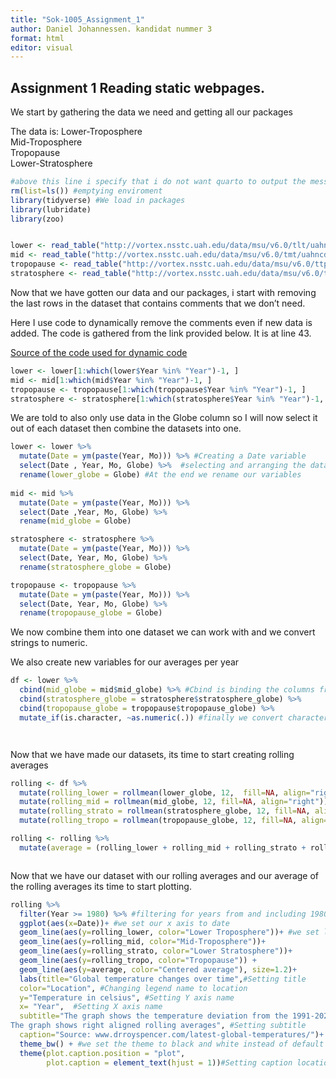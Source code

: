 ```yaml
---
title: "Sok-1005_Assignment_1"
author: Daniel Johannessen. kandidat nummer 3
format: html
editor: visual
---
```


## Assignment 1 Reading static webpages.

We start by gathering the data we need and getting all our packages

The data is: Lower-Troposphere\
Mid-Troposphere\
Tropopause\
Lower-Stratosphere

```r
#above this line i specify that i do not want quarto to output the message and the warning
rm(list=ls()) #emptying enviroment
library(tidyverse) #We load in packages
library(lubridate)
library(zoo)


lower <- read_table("http://vortex.nsstc.uah.edu/data/msu/v6.0/tlt/uahncdc_lt_6.0.txt") #We collect our data and save it into datasets
mid <- read_table("http://vortex.nsstc.uah.edu/data/msu/v6.0/tmt/uahncdc_mt_6.0.txt")
tropopause <- read_table("http://vortex.nsstc.uah.edu/data/msu/v6.0/ttp/uahncdc_tp_6.0.txt")
stratosphere <- read_table("http://vortex.nsstc.uah.edu/data/msu/v6.0/tls/uahncdc_ls_6.0.txt")
```

Now that we have gotten our data and our packages, i start with removing the last rows in the dataset that contains comments that we don't need.

Here I use code to dynamically remove the comments even if new data is added. The code is gathered from the link provided below. It is at line 43.

[Source of the code used for dynamic code](https://github.com/uit-sok-1005-v23/uit-sok-1005-v23.github.io/blob/main/Global_Temperature.R "Line 43")

```r

lower <- lower[1:which(lower$Year %in% "Year")-1, ]
mid <- mid[1:which(mid$Year %in% "Year")-1, ]
tropopause <- tropopause[1:which(tropopause$Year %in% "Year")-1, ]
stratosphere <- stratosphere[1:which(stratosphere$Year %in% "Year")-1, ] #We remove all rows above the second "Year" in the table.


```

We are told to also only use data in the Globe column so I will now select it out of each dataset then combine the datasets into one.

```r
lower <- lower %>% 
  mutate(Date = ym(paste(Year, Mo))) %>% #Creating a Date variable
  select(Date , Year, Mo, Globe) %>%  #selecting and arranging the data we want
  rename(lower_globe = Globe) #At the end we rename our variables
  
mid <- mid %>% 
  mutate(Date = ym(paste(Year, Mo))) %>% 
  select(Date ,Year, Mo, Globe) %>% 
  rename(mid_globe = Globe)

stratosphere <- stratosphere %>% 
  mutate(Date = ym(paste(Year, Mo))) %>% 
  select(Date, Year, Mo, Globe) %>% 
  rename(stratosphere_globe = Globe)

tropopause <- tropopause %>% 
  mutate(Date = ym(paste(Year, Mo))) %>% 
  select(Date, Year, Mo, Globe) %>% 
  rename(tropopause_globe = Globe)

```

We now combine them into one dataset we can work with and we convert strings to numeric.

We also create new variables for our averages per year

```r

df <- lower %>% 
  cbind(mid_globe = mid$mid_globe) %>% #Cbind is binding the columns from the other dataset into this dataset we work with
  cbind(stratosphere_globe = stratosphere$stratosphere_globe) %>% 
  cbind(tropopause_globe = tropopause$tropopause_globe) %>% 
  mutate_if(is.character, ~as.numeric(.)) #finally we convert characters to numeric




```

Now that we have made our datasets, its time to start creating rolling averages

```r

rolling <- df %>% 
  mutate(rolling_lower = rollmean(lower_globe, 12,  fill=NA, align="right")) %>% #I creating a new variable for the rolling average. 
  mutate(rolling_mid = rollmean(mid_globe, 12, fill=NA, align="right")) %>% 
  mutate(rolling_strato = rollmean(stratosphere_globe, 12, fill=NA, align="right")) %>% 
  mutate(rolling_tropo = rollmean(tropopause_globe, 12, fill=NA, align="right")) 


```

```r

rolling <- rolling %>% 
  mutate(average = (rolling_lower + rolling_mid + rolling_strato + rolling_tropo)/4) #Here i create a new variable for the average by combining all 4 datasets and dividing by 4



```

Now that we have our dataset with our rolling averages and our average of the rolling averages its time to start plotting.

```r
rolling %>% 
  filter(Year >= 1980) %>% #filtering for years from and including 1980
  ggplot(aes(x=Date))+ #we set our x axis to date
  geom_line(aes(y=rolling_lower, color="Lower Troposphere"))+ #we set lines for all the different variables
  geom_line(aes(y=rolling_mid, color="Mid-Troposphere"))+
  geom_line(aes(y=rolling_strato, color="Lower Stratosphere"))+
  geom_line(aes(y=rolling_tropo, color="Tropopause")) +
  geom_line(aes(y=average, color="Centered average"), size=1.2)+
  labs(title="Global temperature changes over time",#Setting title
  color="Location", #Changing legend name to location
  y="Temperature in celsius", #Setting Y axis name
  x= "Year",  #Setting X axis name
  subtitle="The graph shows the temperature deviation from the 1991-2020 average.
The graph shows right aligned rolling averages", #Setting subtitle
  caption="Source: www.drroyspencer.com/latest-global-temperatures/")+ #Setting caption
  theme_bw() + #we set the theme to black and white instead of default 
  theme(plot.caption.position = "plot",
        plot.caption = element_text(hjust = 1))#Setting caption location
```
